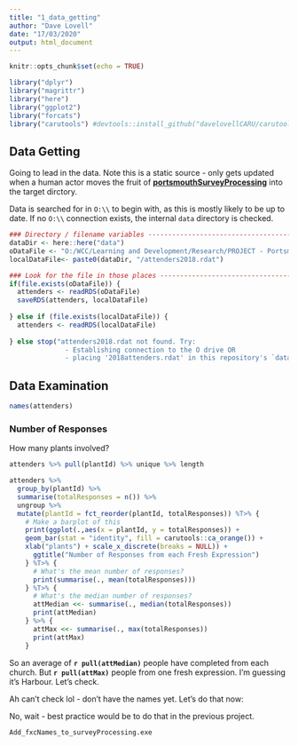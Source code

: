 ```yaml
---
title: "1_data_getting"
author: "Dave Lovell"
date: "17/03/2020"
output: html_document
---
```


```r
knitr::opts_chunk$set(echo = TRUE)
```

```r
library("dplyr")
library("magrittr")
library("here")
library("ggplot2")
library("forcats")
library("carutools") #devtools::install_github("davelovellCARU/carutools")
```

## Data Getting

Going to lead in the data. Note this is a static source - only gets updated when a human actor moves the fruit of [**portsmouthSurveyProcessing**](https://www.github.com/davelovellCARU/surveyProcessing) into the target dirctory.

Data is searched for in `O:\\` to begin with, as this is mostly likely to be up to date. If no `O:\\` connection exists, the internal `data` directory is checked. 

```r
### Directory / filename variables -----------------------------------------------
dataDir <- here::here("data")
oDataFile <- "O:/WCC/Learning and Development/Research/PROJECT - Portsmouth 2019 onwards/Data/leaders & attenders/attenders2018.rdat"
localDataFile<- paste0(dataDir, "/attenders2018.rdat")

### Look for the file in those places --------------------------------------------
if(file.exists(oDataFile)) {
  attenders <- readRDS(oDataFile)
  saveRDS(attenders, localDataFile)
  
} else if (file.exists(localDataFile)) {
  attenders <- readRDS(localDataFile)
  
} else stop("attenders2018.rdat not found. Try:
              - Establishing connection to the O drive OR
              - placing '2018attenders.rdat' in this repository's `data` directory")
```

## Data Examination

```r
names(attenders)
```

### Number of Responses

How many plants involved?

```r
attenders %>% pull(plantId) %>% unique %>% length

attenders %>%
  group_by(plantId) %>% 
  summarise(totalResponses = n()) %>% 
  ungroup %>% 
  mutate(plantId = fct_reorder(plantId, totalResponses)) %T>% {
    # Make a barplot of this
    print(ggplot(.,aes(x = plantId, y = totalResponses)) +
    geom_bar(stat = "identity", fill = carutools::ca_orange()) +
    xlab("plants") + scale_x_discrete(breaks = NULL)) +
      ggtitle("Number of Responses from each Fresh Expression")
    } %T>% {
      # What's the mean number of responses?
      print(summarise(., mean(totalResponses)))
    } %T>% {
      # What's the median number of responses?
      attMedian <<- summarise(., median(totalResponses))
      print(attMedian)
    } %>% {
      attMax <<- summarise(., max(totalResponses))
      print(attMax)
    } 
```

So an average of **`r pull(attMedian)`** people have completed from each church. But **`r pull(attMax)`** people from one fresh expression. I'm guessing it's Harbour. Let's check.

Ah can't check lol - don't have the names yet. Let's do that now:

No, wait - best practice would be to do that in the previous project. 

`Add_fxcNames_to_surveyProcessing.exe`